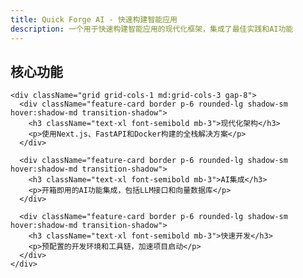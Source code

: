 ```yaml
---
title: Quick Forge AI - 快速构建智能应用
description: 一个用于快速构建智能应用的现代化框架，集成了最佳实践和AI功能
---
```



<div className="home-content">
  <HomepageHero
    title={getDictionary('zh').home.hero.title}
    subtitle={getDictionary('zh').home.hero.subtitle}
    cta={getDictionary('zh').home.hero.cta}
    lang="zh"
  />
  
  <div className="features-section container mx-auto px-4 py-16">
    <h2 className="text-3xl font-bold mb-8 text-center">
      核心功能
    </h2>
    
    <div className="grid grid-cols-1 md:grid-cols-3 gap-8">
      <div className="feature-card border p-6 rounded-lg shadow-sm hover:shadow-md transition-shadow">
        <h3 className="text-xl font-semibold mb-3">现代化架构</h3>
        <p>使用Next.js、FastAPI和Docker构建的全栈解决方案</p>
      </div>
      
      <div className="feature-card border p-6 rounded-lg shadow-sm hover:shadow-md transition-shadow">
        <h3 className="text-xl font-semibold mb-3">AI集成</h3>
        <p>开箱即用的AI功能集成，包括LLM接口和向量数据库</p>
      </div>
      
      <div className="feature-card border p-6 rounded-lg shadow-sm hover:shadow-md transition-shadow">
        <h3 className="text-xl font-semibold mb-3">快速开发</h3>
        <p>预配置的开发环境和工具链，加速项目启动</p>
      </div>
    </div>
  </div>
</div> 